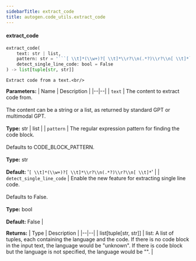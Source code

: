 ```yaml
---
sidebarTitle: extract_code
title: autogen.code_utils.extract_code
---
```


<code class="doc-symbol doc-symbol-heading doc-symbol-function"></code>
#### extract_code

```python
extract_code(
    text: str | list,
    pattern: str = '```[ \\t]*(\\w+)?[ \\t]*\\r?\\n(.*?)\\r?\\n[ \\t]*```',
    detect_single_line_code: bool = False
) -> list[tuple[str, str]]
```

    Extract code from a text.<br/>

<b>Parameters:</b>
| Name | Description |
|--|--|
| `text` | The content to extract code from.<br/><br/>The content can be a string or a list, as returned by standard GPT or multimodal GPT.<br/><br/>**Type:** str \| list |
| `pattern` | The regular expression pattern for finding the code block.<br/><br/>Defaults to CODE_BLOCK_PATTERN.<br/><br/>**Type:** str<br/><br/>**Default:** '```[ \\t]*(\\w+)?[ \\t]*\\r?\\n(.*?)\\r?\\n[ \\t]*```' |
| `detect_single_line_code` | Enable the new feature for extracting single line code.<br/><br/>Defaults to False.<br/><br/>**Type:** bool<br/><br/>**Default:** False |

<b>Returns:</b>
| Type | Description |
|--|--|
| list[tuple[str, str]] | list: A list of tuples, each containing the language and the code. If there is no code block in the input text, the language would be "unknown". If there is code block but the language is not specified, the language would be "". |

<br />